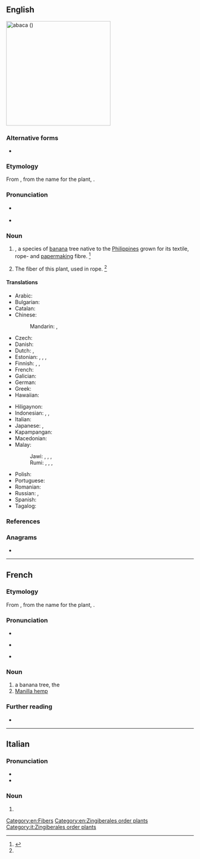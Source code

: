{{also|abacá|abacà|abacă}}
==English==
[[File:AmCyc Manila Hemp.jpg|280px|thumb|'''abaca''' ({{taxlink|Musa textilis|species|noshow=1}})]]
{{wikipedia|Musa textilis}}
{{wikispecies|Musa textilis}}
{{wikisource1911Enc|Abaca}}

===Alternative forms===
* {{alter|en|abacá|abáca|abaka|abaká}}

===Etymology===
From {{bor|en|es|abacá}}, from the {{der|en|tl|-}} name for the plant, {{m|tl|abaka|abaká}}.

===Pronunciation===
* {{a|RP}} {{IPA|en|/ˌæb.əˈkɑ/}}
* {{a|GenAm}} {{IPA|en|/ˌæb.əˈkɑ/}}

===Noun===
{{en-noun|~}}

# {{taxlink|Musa textilis|species|noshow=1|ver=161026}}, a species of [[banana]] tree native to the [[Philippines]] grown for its textile, rope- and [[papermaking]] fibre. {{defdate|First attested in the mid 18<sup>th</sup> century.}}<ref name=SOED>{{R:SOED5|page=2}}</ref>
#: {{syn|en|Manila Hemp|Manilla hemp|textile banana}}
# {{lb|en|uncountable}} The fiber of this plant, used in rope. {{defdate|First attested in the mid 18<sup>th</sup> century.}}<ref name=SOED/>
#: {{syn|en|Manila hemp|Manilla hemp}}

====Translations====
{{trans-top|plant}}
* Arabic: {{t|ar|قِنَّب مَانِيلَا|m|tr=qinnab manilā}}
* Bulgarian: {{t|bg|абака|f}}
* Catalan: {{t+|ca|abacà|m}}
* Chinese:
*: Mandarin: {{t+|cmn|蕉麻|tr=jiāomá}}, {{t+|cmn|马尼拉麻|tr=mǎnílā má}}
* Czech: {{t+|cs|manilské konopí|n}}
* Danish: {{t+|da|abaca|c}}
* Dutch: {{t+|nl|manillahennep|m}}, {{t+|nl|abaca|m}}
* Estonian: {{t+|et|kanepbanaan}}, {{t|et|manillakanep}}, {{t|et|kiubanaan}}, {{t|et|kiudbanaan}}
* Finnish: {{t+|fi|manila}}, {{t+|fi|abaca}}, {{t+|fi|manilahamppu}}
* French: {{t+|fr|abaca|m}}
* Galician: {{t+|gl|abacá}}
* German: {{t+|de|Abaka|m}}
* Greek: {{t|el|αβάκα|f}}
* Hawaiian: {{t|haw|ʻapaka}}
{{trans-mid}}
* Hiligaynon: {{t|hil|abaka|alt=abaká}}
* Indonesian: {{t|id|pisang serat}}, {{t+|id|pisang manila}}, {{t+|id|abaka}}
* Italian: {{t+|it|abaca|f}}
* Japanese: {{t|ja|マニラ麻|tr=[[マニラアサ]], maniraasa}}, {{t|ja|マニラ糸芭蕉|tr=[[マニライトバショウ]], maniraitobashō}}
* Kapampangan: {{t|pam|abaka}}
* Macedonian: {{t|mk|а́бака|f}}
* Malay:
*: Jawi: {{t|ms|ڤيسڠ بنڠ}}, {{t|ms|ڤيسڠ مانيلا}}, {{t|ms|ڤيسڠ تالي}}, {{t|ms|اباک}}
*: Rumi: {{t|ms|pisang benang}}, {{t|ms|pisang manila}}, {{t|ms|pisang tali}}, {{t+|ms|abaka}}
* Polish: {{t|pl|banan manilski|m-an}}
* Portuguese: {{t+|pt|abacá|m}}
* Romanian: {{t+|ro|abaca|f}}
* Russian: {{t|ru|тексти́льный бана́н|m}}, {{t+|ru|абака́|f}}
* Spanish: {{t+|es|abacá|m}}
* Tagalog: {{t+|tl|abaka}}
{{trans-bottom}}

{{trans-see|fiber/fibre|Manila hemp}}

===References===
<references/>

===Anagrams===
* {{anagrams|en|a=aaabc|Caaba}}

[[Category:en:Fibers]]
[[Category:en:Zingiberales order plants]]

----

==French==

===Etymology===
From {{der|fr|es|abacá}}, from the {{der|fr|tl|-}} name for the plant, {{m|tl|abaka|abaká}}.

===Pronunciation===
* {{fr-IPA}}
* {{a|Quebec}} {{fr-IPA|abâcâ}}
* {{audio|fr|Fr-abaca.ogg|Audio}}

===Noun===
{{fr-noun|m}}

# a banana tree, the {{l|en|abaca}}
# [[Manilla hemp]]
#: {{syn|fr|chanvre de Manille|tagal}}

===Further reading===
* {{R:TLFi}}

----

==Italian==

===Pronunciation===
* {{it-IPA|àbaca}}
* {{hyph|it|à|ba|ca}}

===Noun===
{{it-noun|m|-}}

# {{altform|it|abacà}}

[[Category:it:Zingiberales order plants]]